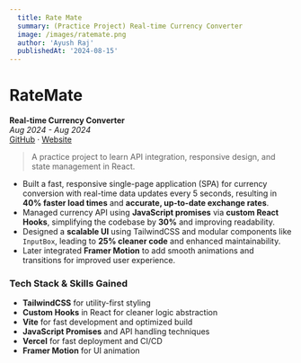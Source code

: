 ```yaml
---
  title: Rate Mate
  summary: (Practice Project) Real-time Currency Converter
  image: /images/ratemate.png
  author: 'Ayush Raj'
  publishedAt: '2024-08-15'
---
```


# RateMate

**Real-time Currency Converter**  
_Aug 2024 - Aug 2024_  
[GitHub](https://github.com/Ayush-Raj-0304/RateMate) · [Website](https://rate-mate-two.vercel.app/)

> A practice project to learn API integration, responsive design, and state management in React.

- Built a fast, responsive single-page application (SPA) for currency conversion with real-time data updates every 5 seconds, resulting in **40% faster load times** and **accurate, up-to-date exchange rates**.
- Managed currency API using **JavaScript promises** via **custom React Hooks**, simplifying the codebase by **30%** and improving readability.
- Designed a **scalable UI** using TailwindCSS and modular components like `InputBox`, leading to **25% cleaner code** and enhanced maintainability.
- Later integrated **Framer Motion** to add smooth animations and transitions for improved user experience.

### Tech Stack & Skills Gained
- **TailwindCSS** for utility-first styling
- **Custom Hooks** in React for cleaner logic abstraction
- **Vite** for fast development and optimized build
- **JavaScript Promises** and API handling techniques
- **Vercel** for fast deployment and CI/CD
- **Framer Motion** for UI animation

